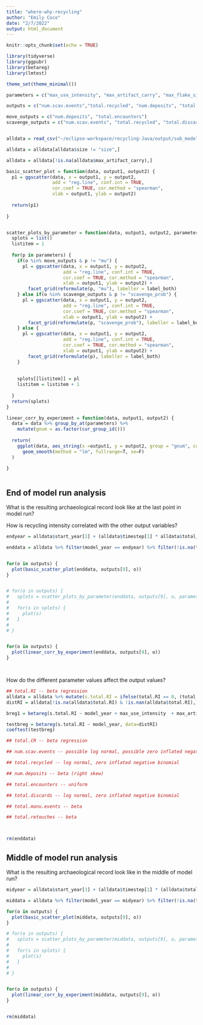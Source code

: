```yaml
---
title: "where-why-recycling"
author: "Emily Coco"
date: "2/7/2022"
output: html_document
---
```


```r
knitr::opts_chunk$set(echo = TRUE)

library(tidyverse)
library(ggpubr)
library(betareg)
library(lmtest)

theme_set(theme_minimal())

parameters = c("max_use_intensity", "max_artifact_carry", "max_flake_size","max_nodules_size", "blank_prob", "scavenge_prob", "overlap","mu", "size_preference", "flake_preference","min_suitable_flake_size", "min_suitable_nodule_size", "strict_selection")

outputs = c("num.scav.events","total.recycled", "num.deposits",	"total.encounters",	"total.discards",	"total.manu.events", "total.retouches", "total.CR",	"total.RI")

move_outputs = c("num.deposits", "total.encounters")
scavenge_outputs = c("num.scav.events", "total.recycled", "total.discards", "total.manu.events", "total.retouches")


alldata = read_csv("~/eclipse-workspace/recycling-Java/output/sub_model.csv")

alldata = alldata[alldata$size != "size",]

alldata = alldata[!is.na(alldata$max_artifact_carry),]


```

```r

basic_scatter_plot = function(data, output1, output2) {
  p1 = ggscatter(data, x = output1, y = output2, 
                 add = "reg.line", conf.int = TRUE, 
                 cor.coef = TRUE, cor.method = "spearman",
                 xlab = output1, ylab = output2)
  
  return(p1)
  
}


scatter_plots_by_parameter = function(data, output1, output2, parameters) {
  splots = list()
  listitem = 1
  
  for(p in parameters) {
    if(o %in% move_outputs & p != "mu") {
      pl = ggscatter(data, x = output1, y = output2,
                     add = "reg.line", conf.int = TRUE,
                     cor.coef = TRUE, cor.method = "spearman",
                     xlab = output1, ylab = output2) +
        facet_grid(reformulate(p, "mu"), labeller = label_both)
    } else if(o %in% scavenge_outputs & p != "scavenge_prob") {
      pl = ggscatter(data, x = output1, y = output2,
                     add = "reg.line", conf.int = TRUE,
                     cor.coef = TRUE, cor.method = "spearman",
                     xlab = output1, ylab = output2) +
        facet_grid(reformulate(p, "scavenge_prob"), labeller = label_both)
    } else {
      pl = ggscatter(data, x = output1, y = output2,
                     add = "reg.line", conf.int = TRUE,
                     cor.coef = TRUE, cor.method = "spearman",
                     xlab = output1, ylab = output2) +
        facet_grid(reformulate(p), labeller = label_both)
    }
    
    
    splots[[listitem]] = pl
    listitem = listitem + 1
    
  }
  return(splots)
}

linear_corr_by_experiment = function(data, output1, output2) {
  data = data %>% group_by_at(parameters) %>%
    mutate(gnum = as.factor(cur_group_id()))
  
  return(
    ggplot(data, aes_string(x =output1, y = output2, group = "gnum", color = "gnum"))+
      geom_smooth(method = "lm", fullrange=T, se=F)
  )
  
}



```



## End of model run analysis
What is the resulting archaeological record look like at the last point in model run?

How is recycling intensity correlated with the other output variables?
```r

endyear = alldata$start_year[1] + (alldata$timestep[1] * alldata$total_steps[1])

enddata = alldata %>% filter(model_year == endyear) %>% filter(!is.na(total.RI))


for(o in outputs) {
  plot(basic_scatter_plot(enddata, outputs[9], o))
}


# for(o in outputs) {
#   splots = scatter_plots_by_parameter(enddata, outputs[9], o, parameters)
#   
#   for(s in splots) {
#     plot(s)
#   }
#   
# }


for(o in outputs) {
  plot(linear_corr_by_experiment(enddata, outputs[9], o))
}




```

How do the different parameter values affect the output values?
```r

## total.RI -- beta regression
alldata = alldata %>% mutate(s.total.RI = ifelse(total.RI == 0, (total.RI + 0.0001), total.RI)) %>% mutate(s.total.RI = ifelse(s.total.RI == 1, (s.total.RI - 0.0001), s.total.RI))
distRI = alldata[!is.na(alldata$total.RI) & !is.nan(alldata$total.RI),]

breg1 = betareg(s.total.RI ~ model_year + max_use_intensity  + max_artifact_carry + max_flake_size + max_nodules_size + blank_prob + scavenge_prob + overlap + mu + size_preference + flake_preference + min_suitable_flake_size + min_suitable_nodule_size + strict_selection , data=distRI)

testbreg = betareg(s.total.RI ~ model_year, data=distRI)
coeftest(testbreg)

## total.CR -- beta regression

## num.scav.events -- possible log normal, possible zero inflated negative binomial

## total.recycled -- log normal, zero inflated negative binomial

## num.deposits -- beta (right skew)

## total.encounters -- uniform

## total.discards -- log normal, zero inflated negative binomial

## total.manu.events -- beta

## total.retouches -- beta




```

```r

rm(enddata)

```



## Middle of model run analysis
What is the resulting archaeological record look like in the middle of model run?

```r

midyear = alldata$start_year[1] + (alldata$timestep[1] * (alldata$total_steps[1]/2))

middata = alldata %>% filter(model_year == midyear) %>% filter(!is.na(total.RI))

for(o in outputs) {
  plot(basic_scatter_plot(middata, outputs[9], o))
}

# for(o in outputs) {
#   splots = scatter_plots_by_parameter(middata, outputs[9], o, parameters)
#   
#   for(s in splots) {
#     plot(s)
#   }
#   
# }


for(o in outputs) {
  plot(linear_corr_by_experiment(middata, outputs[9], o))
}



```


```r

rm(middata)

```

